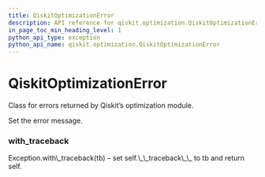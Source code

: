 ```yaml
---
title: QiskitOptimizationError
description: API reference for qiskit.optimization.QiskitOptimizationError
in_page_toc_min_heading_level: 1
python_api_type: exception
python_api_name: qiskit.optimization.QiskitOptimizationError
---
```


# QiskitOptimizationError

<Class id="qiskit.optimization.QiskitOptimizationError" github="https://github.com/qiskit-community/qiskit-aqua/tree/stable/0.7/qiskit/optimization/exceptions.py" signature="QiskitOptimizationError(*message)">
  Class for errors returned by Qiskit’s optimization module.

  Set the error message.

  ### with\_traceback

  <Function id="qiskit.optimization.QiskitOptimizationError.with_traceback" name="with_traceback" signature="with_traceback()">
    Exception.with\_traceback(tb) – set self.\_\_traceback\_\_ to tb and return self.
  </Function>
</Class>

